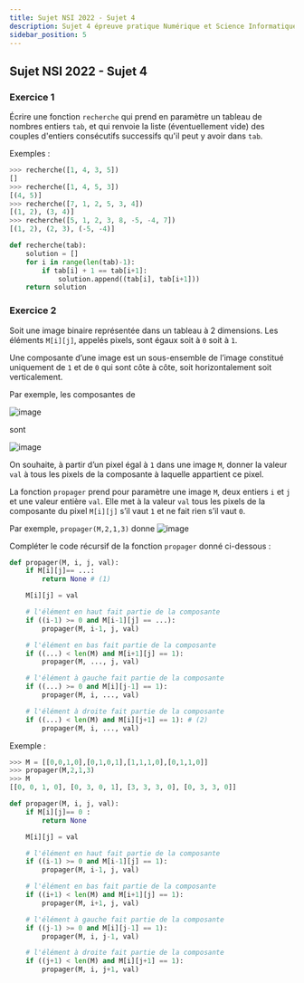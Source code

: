 ```yaml
---
title: Sujet NSI 2022 - Sujet 4
description: Sujet 4 épreuve pratique Numérique et Science Informatique 2022
sidebar_position: 5
---
```



## Sujet NSI 2022 - Sujet 4

### Exercice 1

<Tabs>
  <TabItem value="sujet" label="Sujet" default>

Écrire une fonction `recherche` qui prend en paramètre un tableau de nombres entiers
`tab`, et qui renvoie la liste (éventuellement vide) des couples d'entiers consécutifs
successifs qu'il peut y avoir dans `tab`.

Exemples :

```python
>>> recherche([1, 4, 3, 5])
[]
>>> recherche([1, 4, 5, 3])
[(4, 5)]
>>> recherche([7, 1, 2, 5, 3, 4])
[(1, 2), (3, 4)]
>>> recherche([5, 1, 2, 3, 8, -5, -4, 7])
[(1, 2), (2, 3), (-5, -4)]
```

  </TabItem>
  <TabItem value="correction" label="Correction">

```python linenums='1'
def recherche(tab):
    solution = []
    for i in range(len(tab)-1):
        if tab[i] + 1 == tab[i+1]:
            solution.append((tab[i], tab[i+1]))
    return solution

```

  </TabItem>
  
</Tabs>

### Exercice 2

<Tabs>
  <TabItem value="sujet" label="Sujet" default>

Soit une image binaire représentée dans un tableau à 2 dimensions. Les éléments
`M[i][j]`, appelés pixels, sont égaux soit à `0` soit à `1`.

Une composante d’une image est un sous-ensemble de l’image constitué uniquement de
`1` et de `0` qui sont côte à côte, soit horizontalement soit verticalement.

Par exemple, les composantes de

![image](data/252a.png)

sont

![image](data/252b.png)

On souhaite, à partir d’un pixel égal à `1` dans une image `M`, donner la valeur `val` à tous
les pixels de la composante à laquelle appartient ce pixel.

La fonction `propager` prend pour paramètre une image `M`, deux entiers `i` et `j` et une
valeur entière `val`. Elle met à la valeur `val` tous les pixels de la composante du pixel
`M[i][j]` s’il vaut `1` et ne fait rien s’il vaut `0`.

Par exemple, `propager(M,2,1,3)` donne
![image](data/252c.png)

Compléter le code récursif de la fonction `propager` donné ci-dessous :

```python linenums='1'
def propager(M, i, j, val):
    if M[i][j]== ...:
        return None # (1)

    M[i][j] = val

    # l'élément en haut fait partie de la composante
    if ((i-1) >= 0 and M[i-1][j] == ...):
        propager(M, i-1, j, val)

    # l'élément en bas fait partie de la composante
    if ((...) < len(M) and M[i+1][j] == 1):
        propager(M, ..., j, val)

    # l'élément à gauche fait partie de la composante
    if ((...) >= 0 and M[i][j-1] == 1):
        propager(M, i, ..., val)

    # l'élément à droite fait partie de la composante
    if ((...) < len(M) and M[i][j+1] == 1): # (2)
        propager(M, i, ..., val)
```

Exemple :

```python
>>> M = [[0,0,1,0],[0,1,0,1],[1,1,1,0],[0,1,1,0]]
>>> propager(M,2,1,3)
>>> M
[[0, 0, 1, 0], [0, 3, 0, 1], [3, 3, 3, 0], [0, 3, 3, 0]]
```

  </TabItem>
  <TabItem value="correction" label="Correction">

```python linenums='1'
def propager(M, i, j, val):
    if M[i][j]== 0 :
        return None

    M[i][j] = val

    # l'élément en haut fait partie de la composante
    if ((i-1) >= 0 and M[i-1][j] == 1):
        propager(M, i-1, j, val)

    # l'élément en bas fait partie de la composante
    if ((i+1) < len(M) and M[i+1][j] == 1):
        propager(M, i+1, j, val)

    # l'élément à gauche fait partie de la composante
    if ((j-1) >= 0 and M[i][j-1] == 1):
        propager(M, i, j-1, val)

    # l'élément à droite fait partie de la composante
    if ((j+1) < len(M) and M[i][j+1] == 1):
        propager(M, i, j+1, val)

```

  </TabItem>
  
</Tabs>
